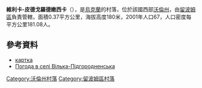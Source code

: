 {{coord|51|15|10|N|24|11|38|E|scale:30000|display=title}}

'''維利卡-皮德戈羅德嫩西卡'''（{{lang-uk|Вілька-Підгородненська}}），是[[烏克蘭|烏克蘭]]的村落，位於該國西部[[沃倫州|沃倫州]]，由[[留波姆區|留波姆區]]負責管轄，面積0.37平方公里，海拔高度180米，2001年人口67，人口密度每平方公里181.08人。

==參考資料==
* [http://w1.c1.rada.gov.ua/pls/z7502/A005?rdat1=21.05.2011&rf7571=4282 картка]{{dead link|date=2018年4月 |bot=InternetArchiveBot |fix-attempted=yes }}
* [http://weather.in.ua/ua/volynskaja/3948 Погода в селі Вілька-Підгородненська] {{Wayback|url=http://weather.in.ua/ua/volynskaja/3948 |date=20111219110711 }}

[[Category:沃倫州村落|Category:沃倫州村落]]
[[Category:留波姆區村落|Category:留波姆區村落]]


{{Volyn-geo-stub}}